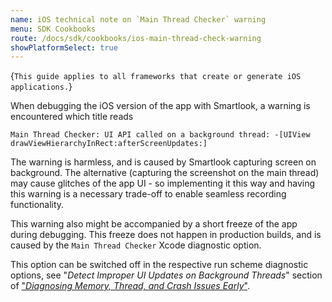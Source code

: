 ```yaml
---
name: iOS technical note on `Main Thread Checker` warning
menu: SDK Cookbooks
route: /docs/sdk/cookbooks/ios-main-thread-check-warning
showPlatformSelect: true
---
```



<TextBlock kind="important" invisibleOn="android">{`
This guide applies to all frameworks that create or generate iOS applications.
`}</TextBlock>

<Title>iOS technical note: “Main Thread Checker” warning</Title>

When debugging the iOS version of the app with Smartlook, a warning is encountered which title reads

`Main Thread Checker: UI API called on a background thread: -[UIView drawViewHierarchyInRect:afterScreenUpdates:]`

The warning is harmless, and is caused by Smartlook capturing screen on background. The alternative (capturing the screenshot on the main thread) may cause glitches of the app UI - so implementing it this way and having this warning is a necessary trade-off to enable seamless recording functionality.

This warning also might be accompanied by a short freeze of the app during debugging. This freeze does not happen in production builds, and is caused by the `Main Thread Checker` Xcode diagnostic option.

This option can be switched off in the respective run scheme diagnostic options, see "_Detect Improper UI Updates on Background Threads_" section of ["_Diagnosing Memory, Thread, and Crash Issues Early_"](https://developer.apple.com/documentation/xcode/diagnosing_memory_thread_and_crash_issues_early).
